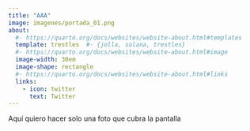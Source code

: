 ```yaml
---
title: "AAA"
image: imagenes/portada_01.png
about:
  #- https://quarto.org/docs/websites/website-about.html#templates
  template: trestles  #- {jolla, solana, trestles}
  #- https://quarto.org/docs/websites/website-about.html#image
  image-width: 30em
  image-shape: rectangle
  #- https://quarto.org/docs/websites/website-about.html#links
  links:
    - icon: twitter
      text: Twitter
---
```


Aquí quiero hacer solo una foto que cubra la pantalla